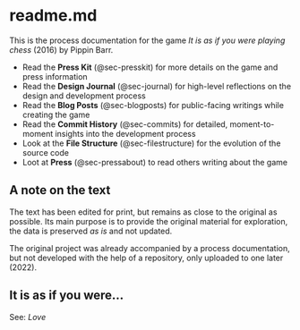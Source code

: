 # readme.md {.unnumbered}

This is the process documentation for the game *It is as if you were playing chess* (2016) by Pippin Barr.

* Read the **Press Kit** (@sec-presskit) for more details on the game and press information
* Read the **Design Journal** (@sec-journal) for high-level reflections on the design and development process
* Read the **Blog Posts** (@sec-blogposts) for public-facing writings while creating the game
* Read the **Commit History** (@sec-commits) for detailed, moment-to-moment insights into the development process
* Look at the **File Structure** (@sec-filestructure) for the evolution of the source code
* Loot at **Press** (@sec-pressabout) to read others writing about the game

## A note on the text

The text has been edited for print, but remains as close to the original as possible. Its main purpose is to provide the original material for exploration, the data is preserved *as is* and not updated.

The original project was already accompanied by a process documentation, but not developed with the help of a repository, only uploaded to one later (2022).

## It is as if you were...

See: *Love*
